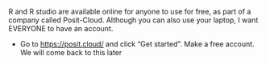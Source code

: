 
R and R studio are available online for anyone to use for free, as part of a company called Posit-Cloud. Although you can also use your laptop, I want EVERYONE to have an account.

-   Go to <https://posit.cloud/> and click "Get started". Make a free account. We will come back to this later
